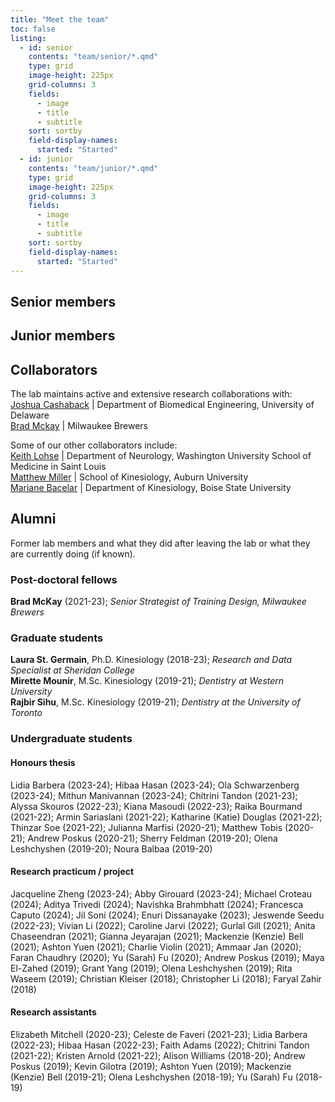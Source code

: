 ```yaml
---
title: "Meet the team"
toc: false
listing:
  - id: senior
    contents: "team/senior/*.qmd"
    type: grid
    image-height: 225px
    grid-columns: 3
    fields: 
      - image
      - title
      - subtitle
    sort: sortby
    field-display-names: 
      started: "Started"
  - id: junior
    contents: "team/junior/*.qmd"
    type: grid
    image-height: 225px
    grid-columns: 3
    fields: 
      - image
      - title
      - subtitle
    sort: sortby
    field-display-names: 
      started: "Started"
---
```


## Senior members

:::{#senior}
:::

## Junior members

:::{#junior}
:::

## Collaborators

The lab maintains active and extensive research collaborations with:  
[Joshua Cashaback](https://joshcashaback.weebly.com/) | Department of Biomedical Engineering, University of Delaware  
[Brad Mckay](https://bradmckay-motor-meta.netlify.app/) | Milwaukee Brewers  

Some of our other collaborators include:  
[Keith Lohse](https://sites.google.com/site/lohsekr/) | Department of Neurology, Washington University School of Medicine in Saint Louis  
[Matthew Miller](http://www.education.auburn.edu/initiatives/performance-exercise-psychophysiology-lab-pep-matt-miller-ph-d/) | School of Kinesiology, Auburn University  
[Mariane Bacelar](https://www.boisestate.edu/kinesiology/faculty-and-staff-mariane-bacelar-phd/) | Department of Kinesiology, Boise State University

## Alumni

Former lab members and what they did after leaving the lab or what they are currently doing (if known).

### Post-doctoral fellows

**Brad McKay** (2021-23); *Senior Strategist of Training Design, Milwaukee Brewers*

### Graduate students

**Laura St. Germain**, Ph.D. Kinesiology (2018-23); *Research and Data Specialist at Sheridan College*  
**Mirette Mounir**, M.Sc. Kinesiology (2019-21); *Dentistry at Western University*  
**Rajbir Sihu**, M.Sc. Kinesiology (2019-21); *Dentistry at the University of Toronto*


### Undergraduate students

#### Honours thesis

Lidia Barbera (2023-24); Hibaa Hasan (2023-24); Ola Schwarzenberg (2023-24); Mithun Manivannan (2023-24); Chitrini Tandon (2021-23); Alyssa Skouros (2022-23); Kiana Masoudi (2022-23); Raika Bourmand (2021-22); Armin Sariaslani (2021-22); Katharine (Katie) Douglas (2021-22); Thinzar Soe (2021-22); Julianna Marfisi (2020-21); Matthew Tobis (2020-21); Andrew Poskus (2020-21); Sherry Feldman (2019-20); Olena Leshchyshen (2019-20); Noura Balbaa (2019-20)

#### Research practicum / project

Jacqueline Zheng (2023-24); Abby Girouard (2023-24); Michael Croteau (2024); Aditya Trivedi (2024); Navishka Brahmbhatt (2024); Francesca Caputo (2024); Jil Soni (2024); Enuri Dissanayake (2023); Jeswende Seedu (2022-23); Vivian Li (2022); Caroline Jarvi (2022); Gurlal Gill (2021); Anita Chaseendran (2021); Gianna Jeyarajan (2021); Mackenzie (Kenzie) Bell (2021); Ashton Yuen (2021); Charlie Violin (2021); Ammaar Jan (2020); Faran Chaudhry (2020); Yu (Sarah) Fu (2020); Andrew Poskus (2019); Maya El-Zahed (2019); Grant Yang (2019); Olena Leshchyshen (2019); Rita Waseem (2019); Christian Kleiser (2018); Christopher Li (2018); Faryal Zahir (2018)

#### Research assistants

Elizabeth Mitchell (2020-23); Celeste de Faveri (2021-23); Lidia Barbera (2022-23); Hibaa Hasan (2022-23); Faith Adams (2022); Chitrini Tandon (2021-22); Kristen Arnold (2021-22); Alison Williams (2018-20); Andrew Poskus (2019); Kevin Gilotra (2019); Ashton Yuen (2019); Mackenzie (Kenzie) Bell (2019-21); Olena Leshchyshen (2018-19); Yu (Sarah) Fu (2018-19)
